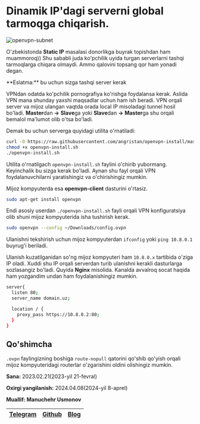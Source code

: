 
# Dinamik IP'dagi serverni global tarmoqga chiqarish.

![openvpn-subnet](https://raw.githubusercontent.com/devops-journey-uz/assets/main/images/tutorials/network/dinamik-to-static.jpg)

O'zbekistonda **Static IP** masalasi donorlikga buyrak topishdan ham muammoroq)) Shu sababli juda ko'pchilik uyida turgan serverlarni tashqi tarmoqlarga chiqara olmaydi. Ammo qalovini topsang qor ham yonadi degan.

<Callout type="info" emoji="">
**Eslatma:** bu uchun sizga tashqi server kerak
</Callout>

VPNdan odatda ko'pchilik pornografiya ko'rishga foydalansa kerak. Aslida VPN mana shunday yaxshi maqsadlar uchun ham ish beradi. VPN orqali server va mijoz ulangan vaqtda orada local IP misoladagi tunnel hosil bo'ladi. **Master**dan **->** **Slave**ga yoki **Slave**dan **->** **Master**ga shu orqali bemalol ma'lumot olib o'tsa bo'ladi.

Demak bu uchun serverga quyidagi utilita o'rnatiladi:

```bash
curl -O https://raw.githubusercontent.com/angristan/openvpn-install/master/openvpn-install.sh
chmod +x openvpn-install.sh
./openvpn-install.sh
```

Utilita o'rnatilgach `openvpn-install.sh` faylini o'chirib yubormang. Keyinchalik bu sizga kerak bo'ladi. Aynan shu fayl orqali VPN foydalanuvchilarni yaratishingiz va o'chirishingiz mumkin.

Mijoz kompyuterda esa **openvpn-client** dasturini o'rtasiz.

```bash
sudo apt-get install openvpn
```

Endi asosiy userdan `./openvpn-install.sh` fayli orqali VPN konfiguratsiya olib shuni mijoz kompyuterida isha tushirish kerak. 

```bash
sudo openvpn --config ~/Downloads/config.ovpn
```

Ulanishni tekshirish uchun mijoz kompyuterdan `ifconfig` yoki `ping 10.8.0.1` buyrug'i beriladi.

Ulanish kuzatilganidan so'ng mijoz kompyuteri ham `10.8.0.x` tartibida o'ziga IP oladi. Xuddi shu IP orqali serverdan turib ulanishni kerakli dasturlarga sozlasangiz bo'ladi. Quyida **Nginx** misolida. Kanalda avvalroq socat haqida ham yozgandim undan ham foydalanishingiz mumkin.

```bash
server{
  listen 80;
  server_name domain.uz;

  location / {
    proxy_pass https://10.8.0.2:80;
  }
}
```

## Qo'shimcha

<Callout type="info" emoji="">

`.ovpn` faylingizning boshiga `route-nopull` qatorini qo'shib qo'yish orqali mijoz kompyuteridagi routerlar o'zgarishini oldini olishingiz mumkin.

**Sana:** 2023.02.21(2023-yil 21-fevral)

**Oxirgi yangilanish:** 2024.04.08(2024-yil 8-aprel)

**Muallif: Manuchehr Usmonov**

| [Telegram](https://t.me/yetimdasturchi) | [Github](https://github.com/yetimdasturchi) | [Blog](https://diary.manu.uz/) |
| - | - | - |

</Callout>